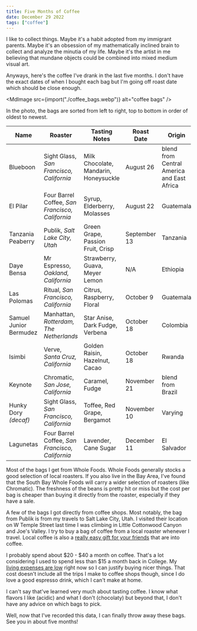 ```yaml
---
title: Five Months of Coffee
date: December 29 2022
tags: ["coffee"]
---
```



I like to collect things.
Maybe it's a habit adopted from my immigrant parents.
Maybe it's an obsession of my mathematically inclined brain to collect and analyze the minutia of my life.
Maybe it's the artist in me believing that mundane objects could be combined into mixed medium visual art.

Anyways, here's the coffee I've drank in the last five months.
I don't have the exact dates of when I bought each bag but I'm going off roast date which
should be close enough.

<MdImage src={import("./coffee_bags.webp")} alt="coffee bags" />

In the photo, the bags are sorted from left to right, top to bottom in order of oldest to newest.

| Name                   | Roaster                                         | Tasting Notes                         | Roast Date   | Origin                                     |
| ---------------------- | ----------------------------------------------- | ------------------------------------- | ------------ | ------------------------------------------ |
| Blueboon               | Sight Glass, _San Francisco, California_        | Milk Chocolate, Mandarin, Honeysuckle | August 26    | blend from Central America and East Africa |
| El Pilar               | Four Barrel Coffee, _San Francisco, California_ | Syrup, Elderberry, Molasses           | August 22    | Guatemala                                  |
| Tanzania Peaberry      | Publik, _Salt Lake City, Utah_                  | Green Grape, Passion Fruit, Crisp     | September 13 | Tanzania                                   |
| Daye Bensa             | Mr Espresso, _Oakland, California_              | Strawberry, Guava, Meyer Lemon        | N/A          | Ethiopia                                   |
| Las Polomas            | Ritual, _San Francisco, California_             | Citrus, Raspberry, Floral             | October 9    | Guatemala                                  |
| Samuel Junior Bermudez | Manhattan, _Rotterdam, The Netherlands_         | Star Anise, Dark Fudge, Verbena       | October 18   | Colombia                                   |
| Isimbi                 | Verve, _Santa Cruz, California_                 | Golden Raisin, Hazelnut, Cacao        | October 18   | Rwanda                                     |
| Keynote                | Chromatic, _San Jose, California_               | Caramel, Fudge                        | November 21  | blend from Brazil                          |
| Hunky Dory _(decaf)_   | Sight Glass, _San Francisco, California_        | Toffee, Red Grape, Bergamot           | November 10  | Varying                                    |
| Lagunetas              | Four Barrel Coffee, _San Francisco, California_ | Lavender, Cane Sugar                  | December 11  | El Salvador                                |

Most of the bags I get from Whole Foods.
Whole Foods generally stocks a good selection of local roasters.
If you also live in the Bay Area, I've found that the South Bay Whole Foods
will carry a wider selection of roasters (like Chromatic).
The freshness of the beans is pretty hit or miss but the cost per bag is
cheaper than buying it directly from the roaster, especially if they have a sale.

A few of the bags I got directly from coffee shops.
Most notably, the bag from Publik is from my travels to Salt Lake City, Utah.
I visited their location on W Temple Street last time I was climbing in Little Cottonwood Canyon and Joe's Valley.
I try to buy a bag of coffee from a local roaster whenever I travel.
Local coffee is also a [really easy gift for your friends](https://tiramisu.bearblog.dev/coffee-gift/)
that are into coffee.

I probably spend about $20 - $40 a month on coffee.
That's a lot considering I used to spend less than $15 a month back in College.
My [living expenses are low](/blog/2022/living-with-my-parents) right now so I can justify buying nicer things.
That cost doesn't include all the trips I make to coffee shops though, since I
do love a good espresso drink, which I can't make at home.

I can't say that've learned very much about tasting coffee.
I know what flavors I like (acidic) and what I don't (chocolaty) but
beyond that, I don't have any advice on which bags to pick.

Well, now that I've recorded this data, I can finally throw away these bags.
See you in about five months!
